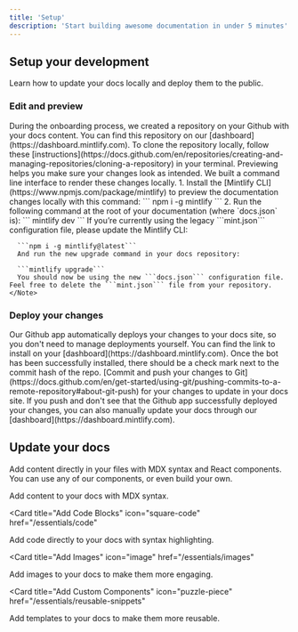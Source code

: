 ```yaml
---
title: 'Setup'
description: 'Start building awesome documentation in under 5 minutes'
---
```


## Setup your development

Learn how to update your docs locally and deploy them to the public.

### Edit and preview

<AccordionGroup>
  <Accordion icon="github" title="Clone your docs locally">
    During the onboarding process, we created a repository on your Github with
    your docs content. You can find this repository on our
    [dashboard](https://dashboard.mintlify.com). To clone the repository
    locally, follow these
    [instructions](https://docs.github.com/en/repositories/creating-and-managing-repositories/cloning-a-repository)
    in your terminal.
  </Accordion>
  <Accordion icon="rectangle-terminal" title="Preview changes">
    Previewing helps you make sure your changes look as intended. We built a
    command line interface to render these changes locally. 
    1. Install the
    [Mintlify CLI](https://www.npmjs.com/package/mintlify) to preview the
    documentation changes locally with this command: ``` npm i -g mintlify ```
    2. Run the following command at the root of your documentation (where
    `docs.json` is): ``` mintlify dev ```
    <Note>
      If you’re currently using the legacy ```mint.json``` configuration file, please update the Mintlify CLI:


      ```npm i -g mintlify@latest```
      And run the new upgrade command in your docs repository:

      ```mintlify upgrade```
      You should now be using the new ```docs.json``` configuration file. Feel free to delete the ```mint.json``` file from your repository.
    </Note>
  </Accordion>
</AccordionGroup>

### Deploy your changes

<AccordionGroup>

<Accordion icon="message-bot" title="Install our Github app">
  Our Github app automatically deploys your changes to your docs site, so you
  don't need to manage deployments yourself. You can find the link to install on
  your [dashboard](https://dashboard.mintlify.com). Once the bot has been
  successfully installed, there should be a check mark next to the commit hash
  of the repo.
</Accordion>
<Accordion icon="rocket" title="Push your changes">
  [Commit and push your changes to
  Git](https://docs.github.com/en/get-started/using-git/pushing-commits-to-a-remote-repository#about-git-push)
  for your changes to update in your docs site. If you push and don't see that
  the Github app successfully deployed your changes, you can also manually
  update your docs through our [dashboard](https://dashboard.mintlify.com).
</Accordion>

</AccordionGroup>

## Update your docs

Add content directly in your files with MDX syntax and React components. You can use any of our components, or even build your own.

<CardGroup>

<Card title="Add Content With MDX" icon="file" href="/essentials/markdown">
  Add content to your docs with MDX syntax.
</Card>

<Card
  title="Add Code Blocks"
  icon="square-code"
  href="/essentials/code"
>
  Add code directly to your docs with syntax highlighting.
</Card>

<Card
  title="Add Images"
  icon="image"
  href="/essentials/images"
>
  Add images to your docs to make them more engaging.
</Card>

<Card
  title="Add Custom Components"
  icon="puzzle-piece"
  href="/essentials/reusable-snippets"
>
  Add templates to your docs to make them more reusable.
</Card>

</CardGroup>
